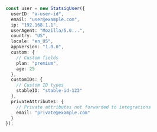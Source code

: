 ```typescript
const user = new StatsigUser({
  userID: "a-user-id",
  email: "user@example.com",
  ip: "192.168.1.1",
  userAgent: "Mozilla/5.0...",
  country: "US",
  locale: "en_US",
  appVersion: "1.0.0",
  custom: {
    // Custom fields
    plan: "premium",
    age: 25
  },
  customIDs: {
    // Custom ID types
    stableID: "stable-id-123"
  },
  privateAttributes: {
    // Private attributes not forwarded to integrations
    email: "private@example.com"
  }
});
```

